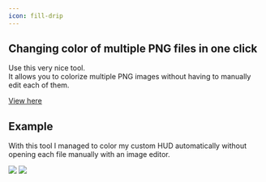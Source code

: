 ```yaml
---
icon: fill-drip
---
```


## Changing color of multiple PNG files in one click

Use this very nice tool.\
It allows you to colorize multiple PNG images without having to manually edit each of them.


[View here](https://pinetools.com/bulk-batch-colorize-image)


## Example

With this tool I managed to color my custom HUD automatically without opening each file manually with an image editor.

<img src="/assets/images/image (43).png" />

<img src="/assets/images/image (44).png" />
